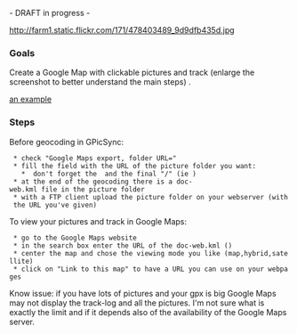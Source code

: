 - DRAFT in progress -

[http://farm1.static.flickr.com/171/478403489_7621c88dd2_o.jpg http://farm1.static.flickr.com/171/478403489_9d9dfb435d.jpg]

=== Goals ===

Create a Google Map with clickable pictures and track (enlarge the screenshot to better understand the main steps) .

[http://maps.google.com/maps?f=q&hl=en&q=http://francois.schnell.free.fr/geo/25-03-07/doc-web.kml&layer=&ie=UTF8&z=12&ll=48.61952,7.806473&spn=0.094414,0.233459&t=h&om=1 an example]
=== Steps ===

Before geocoding in GPicSync:

  * check "Google Maps export, folder URL="
  * fill the field with the URL of the picture folder you want:
    *  don't forget the {{{http://}}} and the final "/" (ie {{{http://pathToThePicturesFolder/}}}) 
  * at the end of the geocoding there is a doc-web.kml file in the picture folder
  * with a FTP client upload the picture folder on your webserver (with the URL you've given)

To view your pictures and track in Google Maps:

  * go to the Google Maps website
  * in the search box enter the URL of the doc-web.kml ({{{http://pathToThePicturesFolder/doc-web.kml}}})
  * center the map and chose the viewing mode you like (map,hybrid,satellite)
  * click on "Link to this map" to have a URL you can use on your webpages

Know issue: if you have lots of pictures and your gpx is big Google Maps may not display the track-log and all the pictures. I'm not sure what is exactly the limit and if it depends also of the availability of the Google Maps server.